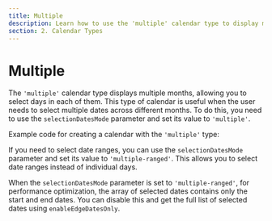 ```yaml
---
title: Multiple
description: Learn how to use the 'multiple' calendar type to display multiple months and select dates. Configure the selection of date ranges with the selectionDatesMode parameter.
section: 2. Calendar Types
---
```


# Multiple

The `'multiple'` calendar type displays multiple months, allowing you to select days in each of them. This type of calendar is useful when the user needs to select multiple dates across different months. To do this, you need to use the `selectionDatesMode` parameter and set its value to `'multiple'`.

Example code for creating a calendar with the `'multiple'` type:

<Sandbox example="type-multiple" vertically={false} height={680} />

If you need to select date ranges, you can use the `selectionDatesMode` parameter and set its value to `'multiple-ranged'`. This allows you to select date ranges instead of individual days.

<Info>When the `selectionDatesMode` parameter is set to `'multiple-ranged'`, for performance optimization, the array of selected dates contains only the start and end dates. You can disable this and get the full list of selected dates using `enableEdgeDatesOnly`.</Info>

<Sandbox example="type-multiple-ranged" vertically={false} height={680} />
